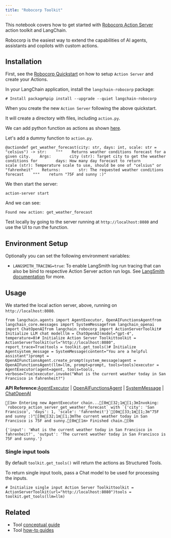 ```yaml
---
title: "Robocorp Toolkit"
---
```


This notebook covers how to get started with [Robocorp Action Server](https://github.com/robocorp/robocorp) action toolkit and LangChain.

Robocorp is the easiest way to extend the capabilities of AI agents, assistants and copilots with custom actions.

## Installation

First, see the [Robocorp Quickstart](https://github.com/robocorp/robocorp#quickstart) on how to setup `Action Server` and create your Actions.

In your LangChain application, install the `langchain-robocorp` package:

```
# Install package%pip install --upgrade --quiet langchain-robocorp
```

When you create the new `Action Server` following the above quickstart.

It will create a directory with files, including `action.py`.

We can add python function as actions as shown [here](https://github.com/robocorp/robocorp/tree/master/actions#describe-your-action).

Let's add a dummy function to `action.py`.

```
@actiondef get_weather_forecast(city: str, days: int, scale: str = "celsius") -> str:    """    Returns weather conditions forecast for a given city.    Args:        city (str): Target city to get the weather conditions for        days: How many day forecast to return        scale (str): Temperature scale to use, should be one of "celsius" or "fahrenheit"    Returns:        str: The requested weather conditions forecast    """    return "75F and sunny :)"
```

We then start the server:

```
action-server start
```

And we can see:

```
Found new action: get_weather_forecast
```

Test locally by going to the server running at `http://localhost:8080` and use the UI to run the function.

## Environment Setup

Optionally you can set the following environment variables:

* `LANGSMITH_TRACING=true`: To enable LangSmith log run tracing that can also be bind to respective Action Server action run logs. See [LangSmith documentation](https://docs.smith.langchain.com/tracing#log-runs) for more.

## Usage

We started the local action server, above, running on `http://localhost:8080`.

```
from langchain.agents import AgentExecutor, OpenAIFunctionsAgentfrom langchain_core.messages import SystemMessagefrom langchain_openai import ChatOpenAIfrom langchain_robocorp import ActionServerToolkit# Initialize LLM chat modelllm = ChatOpenAI(model="gpt-4", temperature=0)# Initialize Action Server Toolkittoolkit = ActionServerToolkit(url="http://localhost:8080", report_trace=True)tools = toolkit.get_tools()# Initialize Agentsystem_message = SystemMessage(content="You are a helpful assistant")prompt = OpenAIFunctionsAgent.create_prompt(system_message)agent = OpenAIFunctionsAgent(llm=llm, prompt=prompt, tools=tools)executor = AgentExecutor(agent=agent, tools=tools, verbose=True)executor.invoke("What is the current weather today in San Francisco in fahrenheit?")
```

**API Reference:**[AgentExecutor](https://python.langchain.com/api_reference/langchain/agents/langchain.agents.agent.AgentExecutor.html) | [OpenAIFunctionsAgent](https://python.langchain.com/api_reference/langchain/agents/langchain.agents.openai_functions_agent.base.OpenAIFunctionsAgent.html) | [SystemMessage](https://python.langchain.com/api_reference/core/messages/langchain_core.messages.system.SystemMessage.html) | [ChatOpenAI](https://python.langchain.com/api_reference/openai/chat_models/langchain_openai.chat_models.base.ChatOpenAI.html)

```
[1m> Entering new AgentExecutor chain...[0m[32;1m[1;3mInvoking: `robocorp_action_server_get_weather_forecast` with `{'city': 'San Francisco', 'days': 1, 'scale': 'fahrenheit'}`[0m[33;1m[1;3m"75F and sunny :)"[0m[32;1m[1;3mThe current weather today in San Francisco is 75F and sunny.[0m[1m> Finished chain.[0m
```

```
{'input': 'What is the current weather today in San Francisco in fahrenheit?', 'output': 'The current weather today in San Francisco is 75F and sunny.'}
```

### Single input tools

By default `toolkit.get_tools()` will return the actions as Structured Tools.

To return single input tools, pass a Chat model to be used for processing the inputs.

```
# Initialize single input Action Server Toolkittoolkit = ActionServerToolkit(url="http://localhost:8080")tools = toolkit.get_tools(llm=llm)
```

## Related

* Tool [conceptual guide](/oss/concepts/tools)
* Tool [how-to guides](/oss/how_to/#tools)
